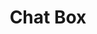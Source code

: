 ---
title: Chat Box
description: Chat Box component for Orama Cloud UI components.
editUrl: false
prev: false
next: false
---